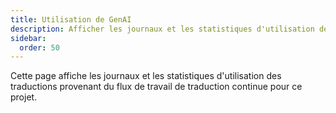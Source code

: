 ```yaml
---
title: Utilisation de GenAI
description: Afficher les journaux et les statistiques d'utilisation des traductions
sidebar:
  order: 50
---
```



Cette page affiche les journaux et les statistiques d'utilisation des traductions provenant du flux de travail de traduction continue pour ce projet.

<TranslationUsage />
